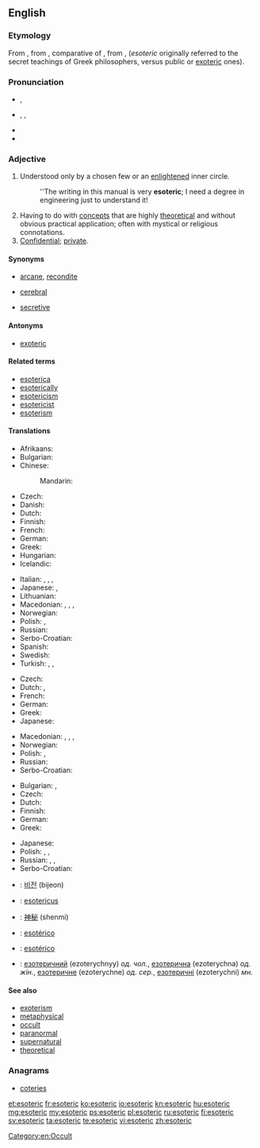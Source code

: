 {{was wotd|2009|May|22}}
==English==

===Etymology===
From {{etyl|grc}} {{term|ἐσωτερικός||belonging to an inner circle|sc=polytonic|tr=esōterikos|lang=grc}}, from {{term|sc=polytonic|ἐσωτέρω|tr=esōterō||further inside|lang=grc}}, comparative of {{term|ἔσω||within|sc=polytonic|tr=esō|lang=grc}}, from {{term|ἐς||sc=polytonic|tr=es|lang=grc}}, {{term|εἰς||into|sc=polytonic|tr=eis|lang=grc}} (''esoteric'' originally referred to the secret teachings of Greek philosophers, versus public or [[exoteric]] ones).

===Pronunciation===
* {{a|UK}} {{IPA|/ˌɛs.əʊˈtɛɹ.ɪk/}}, {{X-SAMPA|/%Es.@U"tEr.Ik/}}
* {{a|US}} {{IPA|/ˌɛs.əˈtɛɹ.ɪk/|/ˌɛs.oʊˈtɛɹ.ɪk/}}, {{enPR|ěsətěr'ĭk|ěsōtěr'ĭk}}, {{X-SAMPA|/%Es.@"tEr.Ik/|/%Es.oU"tEr.Ik/}}
* {{audio|en-us-esoteric.ogg|Audio (US)}}
* {{rhymes|ɛrɪk}}

===Adjective===
{{en-adj}}

# Understood only by a chosen few or an [[enlightened]] inner circle.
#: ''The writing in this manual is very '''esoteric'''; I need a degree in engineering just to understand it!
# Having to do with [[concept]]s that are highly [[theoretical]] and without obvious practical application; often with mystical or religious connotations.
# [[confidential|Confidential]]; [[private]].

====Synonyms====
* {{sense|understood only by a chosen few or an enlightened inner circle}} [[arcane]], [[recondite]]
* {{sense|highly theoretical; not practical}} [[cerebral]]
* {{sense|confidential; private}} [[secretive]]

====Antonyms====
* [[exoteric]]

====Related terms====
* [[esoterica]]
* [[esoterically]]
* [[esotericism]]
* [[esotericist]]
* [[esoterism]]

====Translations====
{{trans-top|understood only by a chosen few or an enlightened inner circle}}
* Afrikaans: {{t-|af|geheimsinnig}}
* Bulgarian: {{t+|bg|езотеричен|sc=Cyrl}}
* Chinese:
*: Mandarin: {{t|cmn|深晦|tr=shēnhuì|sc=Hani}}
* Czech: {{t-|cs|esoterický}}
* Danish: {{t-|da|esoterisk}}
* Dutch: {{t-|nl|esoterisch}}
* Finnish: {{t+|fi|esoteerinen}}
* French: {{t+|fr|ésotérique}}
* German: {{t-|de|esoterisch}}
* Greek: {{t+|el|εσωτερικός||tr=esoterikós}}
* Hungarian: {{t-|hu|ezoterikus}}
* Icelandic: {{t-|is|heimullegur|m}}
{{trans-mid}}
* Italian: {{t+|it|esoterico|m}}, {{t+|it|esoterica|f}}, {{t+|it|esoterici|m|p}}, {{t+|it|esoteriche|f|p}}
* Japanese: {{t-|ja|秘儀の|tr=[[ひぎの]], higi no}}, {{t-|ja|奥義の|tr=[[おうぎの]], ōgi no}}
* Lithuanian: {{t-|lt|ezoterinis|m}}
* Macedonian: {{t-|mk|езотеричен|m|tr=ezotéričen}},  {{t-|mk|езотерична|f|tr=ezotérična}},  {{t-|mk|езотерично|n|tr=ezotérično}},  {{t-|mk|езотерични|p|tr=ezotérični}}
* Norwegian: {{t+|no|esoterisk}}
* Polish: {{t+|pl|ezoteryczny|m}}, {{t-|pl|tajemny|m}}
* Russian: {{t+|ru|эзотерический|tr=ezoteríčeskij}}
* Serbo-Croatian: {{t|sh|ezoteričan|alt=ezotèričan}}
* Spanish: {{t+|es|esotérico|m}}
* Swedish: {{t+|sv|esoterisk}}
* Turkish: {{t+|tr|ezoterik}}, {{t+|tr|batıni|alt=bâtınî}}, {{qualifier|rare}} {{t+|tr|içrek}}
{{trans-bottom}}

{{trans-top|having to do with concepts that are highly theoretical}}
* Czech: {{t-|cs|akademický}}
* Dutch: {{t+|nl|cerebraal}}, {{t-|nl|esoterisch}}
* French: {{t+|fr|cérébral}}
* German: {{t-|de|esoterisch}}
* Greek: {{t+|el|απόκρυφος||tr=apókrifos}}
* Japanese: {{t+|ja|深遠|tr=[[しんえん]], shin'en}}
{{trans-mid}}
* Macedonian: {{t-|mk|езотеричен|m|tr=ezotéričen}},  {{t-|mk|езотерична|f|tr=ezotérična}},  {{t-|mk|езотерично|n|tr=ezotérično}},  {{t-|mk|езотерични|p|tr=ezotérični}}
* Norwegian: {{t+|no|esoterisk}}
* Polish: {{t+|pl|zawiły|m}}, {{t-|pl|niezrozumiały|m}}
* Russian: {{t+|ru|эзотерический|tr=ezoteríčeskij}}
* Serbo-Croatian: {{t|sh|ezoteričan|alt=ezotèričan}}
{{trans-bottom}}

{{trans-top|confidential; private}}
* Bulgarian: {{t+|bg|таен|sc=Cyrl}}, {{t+|bg|поверителен|sc=Cyrl}}
* Czech: {{t-|cs|tajný}}
* Dutch: {{t+|nl|exclusief}}
* Finnish: {{t-|fi|luottamuksellinen}}
* German: {{t+|de|geheim}}
* Greek: {{t+|el|εσωτερικός||tr=esoterikós}}
{{trans-mid}}
* Japanese: {{t-|ja|秘密の|tr=[[ひみつの]], himitsu no}}
* Polish: {{t+|pl|ezoteryczny|m}}, {{t+|pl|tajny|m}}, {{t-|pl|skryty|m}}
* Russian: {{t+|ru|эзотерический|tr=ezoteríčeskij}}, {{t+|ru|тайный|tr=tájnyj}}, {{t+|ru|скрытый|tr=skrýtyj}}
* Serbo-Croatian: {{t|sh|ezoteričan|alt=ezotèričan}}
{{trans-bottom}}

{{checktrans-top}}
* {{ttbc|ko}}: [[비전]] (bijeon)
* {{ttbc|la}}: [[esotericus]]
* {{ttbc|cmn}}: [[神秘]] (shenmi)
{{trans-mid}}
* {{ttbc|pt}}: [[esotérico]]
* {{ttbc|es}}: [[esotérico]] {{m}}
* {{ttbc|uk}}: [[езотеричний]] (ezoterychnyy) ''од. чол.'', [[езотерична]] (ezoterychna) ''од. жін.'', [[езотеричне]] (ezoterychne) ''од. сер.'', [[езотеричні]] (ezoterychni) ''мн.''
{{trans-bottom}}

====See also====
* [[exoterism]]
* [[metaphysical]]
* [[occult]]
* [[paranormal]]
* [[supernatural]]
* [[theoretical]]

===Anagrams===
* [[coteries#English|coteries]]

[[Category:en:Occult]]

[[et:esoteric]]
[[fr:esoteric]]
[[ko:esoteric]]
[[io:esoteric]]
[[kn:esoteric]]
[[hu:esoteric]]
[[mg:esoteric]]
[[my:esoteric]]
[[ps:esoteric]]
[[pl:esoteric]]
[[ru:esoteric]]
[[fi:esoteric]]
[[sv:esoteric]]
[[ta:esoteric]]
[[te:esoteric]]
[[vi:esoteric]]
[[zh:esoteric]]